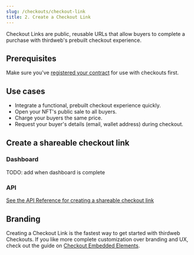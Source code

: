```yaml
---
slug: /checkouts/checkout-link
title: 2. Create a Checkout Link
---
```


Checkout Links are public, reusable URLs that allow buyers to complete a purchase with thirdweb's prebuilt checkout experience.

## Prerequisites

Make sure you've [registered your contract](register) for use with checkouts first.

## Use cases

- Integrate a functional, prebuilt checkout experience quickly.
- Open your NFT's public sale to all buyers.
- Charge your buyers the same price.
- Request your buyer's details (email, wallet address) during checkout.

## Create a shareable checkout link

### Dashboard

TODO: add when dashboard is complete

### API

[See the API Reference for creating a shareable checkout link](TODO)

## Branding

Creating a Checkout Link is the fastest way to get started with thirdweb Checkouts. If you like more complete customization over branding and UX, check out the guide on [Checkout Embedded Elements](embedded-elements).
